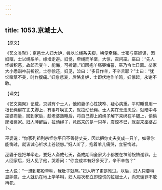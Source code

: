 ```yaml
---
---
---
```

title: 1053.京城士人
---



【原文】

《艺文类聚》：京邑士人妇大妒，尝以长绳系夫脚，唤便牵绳。士密与巫妪谋，因妇眠，士以绳系羊，缘墙走避。妇觉，牵绳而羊至，大惊，召问巫。巫曰：“先人怪娘积恶，故郎君变羊，能悔，可祈请。”妇因抱羊痛哭悔誓，巫乃令七日斋。举家大小悉诣神前祈祝，士徐徐还，妇见，泣曰：“多日作羊，不辛苦耶？”士曰：“犹忆瞰草不美，时作腹痛。”妇愈悲哀，后略复妒，士即伏地作羊鸣，妇惊起，永谢不敢。

【译文】

《艺文类聚》记载，京城有个士人，他的妻子心性狭窄、疑心病重。平时睡觉用一根长绳绑在丈夫脚上，有事呼唤丈夫，就拉动长绳。士人实在无法忍受，就暗中与巫婆商量，回到家后，趁老婆熟睡后，将自己脚上的绳子解下来绑在羊腿上，偷偷爬墙离家。妇人睡醒后，拉动绳子，竟然来的是一只羊，震惊不已，就召来巫婆占卜。

巫婆说：“你家列祖列宗怪你平日不善待丈夫，因此把你丈夫变成一只羊，如果你能悔过，就该诚心祈求上苍饶恕。”妇人听了，抱着羊儿痛哭，立誓悔过。

巫婆于是把羊牵走，要妇人斋戒七天，斋戒期间全家大小都要在神前祝祷谢罪。士人回家后，妇人见了他，哭着问：“你变成羊有好多天了，辛不辛苦？”

士人说：“一想到那股草味，我肚子就痛。”妇人听了更是难过。以后，妇人只要稍显妒意，士人就趴在地上学羊叫，妇人每次都立即惊慌的拉起士人，向天谢罪不敢再犯。